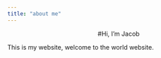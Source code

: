 ```yaml
---
title: "about me"
---
```

<center>
#Hi, I'm Jacob
</center>
This is my website, welcome to the world website.
